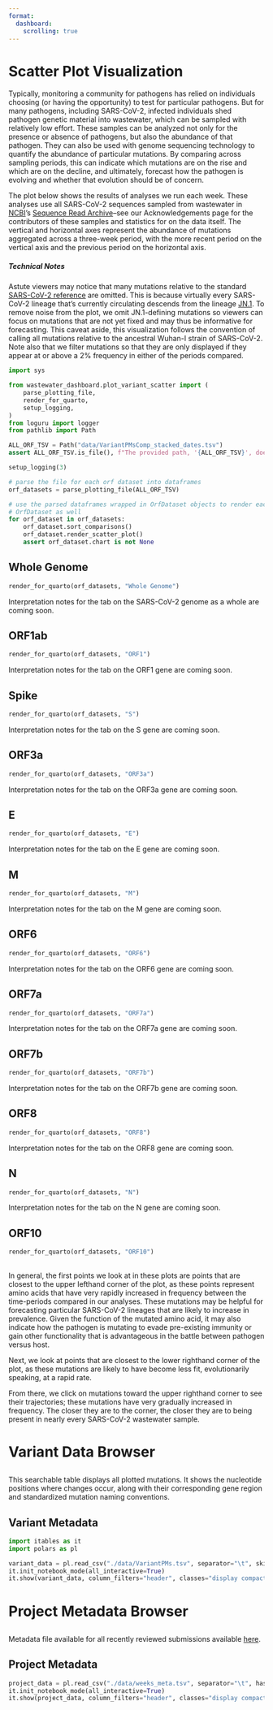 ```yaml
---
format:
  dashboard:
    scrolling: true
---
```


# Scatter Plot Visualization {.center}

:::{.card title="Why Wastewater Monitoring?" .flow}

Typically, monitoring a community for pathogens has relied on individuals choosing (or having the opportunity) to test for particular pathogens. But for many pathogens, including SARS-CoV-2, infected individuals shed pathogen genetic material into wastewater, which can be sampled with relatively low effort. These samples can be analyzed not only for the presence or absence of pathogens, but also the abundance of that pathogen. They can also be used with genome sequencing technology to quantify the abundance of particular mutations. By comparing across sampling periods, this can indicate which mutations are on the rise and which are on the decline, and ultimately, forecast how the pathogen is evolving and whether that evolution should be of concern. 

The plot below shows the results of analyses we run each week. These analyses use all SARS-CoV-2 sequences sampled from wastewater in [NCBI]()'s [Sequence Read Archive]()--see our Acknowledgements page for the contributors of these samples and statistics for on the data itself. The vertical and horizontal axes represent the abundance of mutations aggregated across a three-week period, with the more recent period on the vertical axis and the previous period on the horizontal axis.

##### Technical Notes

Astute viewers may notice that many mutations relative to the standard [SARS-CoV-2 reference]() are omitted. This is because virtually every SARS-CoV-2 lineage that's currently circulating descends from the lineage [JN.1](). To remove noise from the plot, we omit JN.1-defining mutations so viewers can focus on mutations that are not yet fixed and may thus be informative for forecasting. This caveat aside, this visualization follows the convention of calling all mutations relative to the ancestral Wuhan-I strain of SARS-CoV-2. Note also that we filter mutations so that they are only displayed if they appear at or above a 2% frequency in either of the periods compared.

:::


```python
import sys

from wastewater_dashboard.plot_variant_scatter import (
    parse_plotting_file,
    render_for_quarto,
    setup_logging,
)
from loguru import logger
from pathlib import Path

ALL_ORF_TSV = Path("data/VariantPMsComp_stacked_dates.tsv")
assert ALL_ORF_TSV.is_file(), f"The provided path, '{ALL_ORF_TSV}', does not exist."

setup_logging(3)

# parse the file for each orf dataset into dataframes
orf_datasets = parse_plotting_file(ALL_ORF_TSV)

# use the parsed dataframes wrapped in OrfDataset objects to render each plot, wrapping that in
# OrfDataset as well
for orf_dataset in orf_datasets:
    orf_dataset.sort_comparisons()
    orf_dataset.render_scatter_plot()
    assert orf_dataset.chart is not None

```


##

::: {.panel-tabset}

## Whole Genome

```python
render_for_quarto(orf_datasets, "Whole Genome")
```

:::{.card title="Notes on Interpretation" .flow}

Interpretation notes for the tab on the SARS-CoV-2 genome as a whole are coming soon.

:::

## ORF1ab

```python
render_for_quarto(orf_datasets, "ORF1")
```

:::{.card title="Notes on Interpretation" .flow}

Interpretation notes for the tab on the ORF1 gene are coming soon.

:::

## Spike

```python
render_for_quarto(orf_datasets, "S")
```

:::{.card title="Notes on Interpretation" .flow}

Interpretation notes for the tab on the S gene are coming soon.

:::

## ORF3a

```python
render_for_quarto(orf_datasets, "ORF3a")
```

:::{.card title="Notes on Interpretation" .flow}

Interpretation notes for the tab on the ORF3a gene are coming soon.

:::

## E

```python
render_for_quarto(orf_datasets, "E")
```

:::{.card title="Notes on Interpretation" .flow}

Interpretation notes for the tab on the E gene are coming soon.

:::

## M

```python
render_for_quarto(orf_datasets, "M")
```

:::{.card title="Notes on Interpretation" .flow}

Interpretation notes for the tab on the M gene are coming soon.

:::

## ORF6

```python
render_for_quarto(orf_datasets, "ORF6")
```

:::{.card title="Notes on Interpretation" .flow}

Interpretation notes for the tab on the ORF6 gene are coming soon.

:::

## ORF7a

```python
render_for_quarto(orf_datasets, "ORF7a")
```

:::{.card title="Notes on Interpretation" .flow}

Interpretation notes for the tab on the ORF7a gene are coming soon.

:::

## ORF7b

```python
render_for_quarto(orf_datasets, "ORF7b")
```

:::{.card title="Notes on Interpretation" .flow}

Interpretation notes for the tab on the ORF7b gene are coming soon.

:::

## ORF8

```python
render_for_quarto(orf_datasets, "ORF8")
```

:::{.card title="Notes on Interpretation" .flow}

Interpretation notes for the tab on the ORF8 gene are coming soon.

:::

## N

```python
render_for_quarto(orf_datasets, "N")
```

:::{.card title="Notes on Interpretation" .flow}

Interpretation notes for the tab on the N gene are coming soon.

:::

## ORF10

```python
render_for_quarto(orf_datasets, "ORF10")
```

:::{.card title="Notes on Interpretation" .flow}

:::

:::

##

:::{.card title="How do I interpret these visualizations? Start here!" .flow}

In general, the first points we look at in these plots are points that are closest to the upper lefthand corner of the plot, as these points represent amino acids that have very rapidly increased in frequency between the time-periods compared in our analyses. These mutations may be helpful for forecasting particular SARS-CoV-2 lineages that are likely to increase in prevalence. Given the function of the mutated amino acid, it may also indicate how the pathogen is mutating to evade pre-existing immunity or gain other functionality that is advantageous in the battle between pathogen versus host.

Next, we look at points that are closest to the lower righthand corner of the plot, as these mutations are likely to have become less fit, evolutionarily speaking, at a rapid rate.

From there, we click on mutations toward the upper righthand corner to see their trajectories; these mutations have very gradually increased in frequency. The closer they are to the corner, the closer they are to being present in nearly every SARS-CoV-2 wastewater sample. 


:::

# Variant Data Browser

##

:::{.card title="Amino Acid Substitution Data" .flow}

This searchable table displays all plotted mutations. It shows the nucleotide positions where changes occur, along with their corresponding gene region and standardized mutation naming conventions.

:::


## Variant Metadata {height=800 scrolling="false"}

```python
import itables as it
import polars as pl

variant_data = pl.read_csv("./data/VariantPMs.tsv", separator="\t", skip_rows=1)
it.init_notebook_mode(all_interactive=True)
it.show(variant_data, column_filters="header", classes="display compact cell-border")
```

# Project Metadata Browser

##

:::{.card title="Wastewater Monitoring Project Metadata" .flow}

Metadata file available for all recently reviewed submissions available <a href="data/weeks_meta.tsv" download="weeks_meta.tsv">here</a>.

:::

## Project Metadata {height=800 scrolling="false"}

```python
project_data = pl.read_csv("./data/weeks_meta.tsv", separator="\t", has_header=True)
it.init_notebook_mode(all_interactive=True)
it.show(project_data, column_filters="header", classes="display compact cell-border")
```
